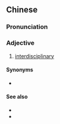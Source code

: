 {{also|科际}}
==Chinese==
{{zh-forms|s=科际}}

===Pronunciation===
{{zh-pron
|m=kējì
|cat=a
}}

===Adjective===
{{zh-adj}}

# [[interdisciplinary]]

====Synonyms====
* {{zh-l|跨學科}}

====See also====
* {{zh-l|多科目}}
* {{zh-l|多學科}}